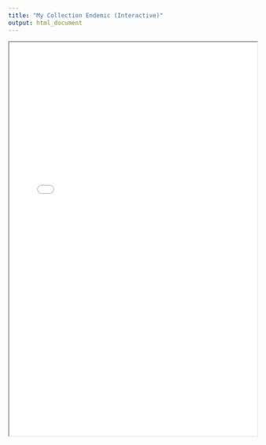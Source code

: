 ```yaml
---
title: "My Collection Endemic (Interactive)"
output: html_document
---
```


<iframe src="My_collection_endemic_interactive.html" width="100%" height="800px"></iframe>
